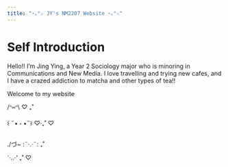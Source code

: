 ---
title: "⋆｡°✩ JY's NM2207 Website ⋆｡°✩"
---

# Self Introduction

Hello!! I'm Jing Ying, a Year 2 Sociology major who is minoring in Communications and New Media. I love travelling and trying new cafes, and I have a crazed addiction to matcha and other types of tea!!

Welcome to my website

/ᐢ⑅ᐢ\\ ♡ ₊˚

꒰ ˶• ༝ •˶꒱ ♡‧₊˚ ♡

./づ\~ :¨·.·¨: ₊˚

\`·..·' ₊˚ ♡